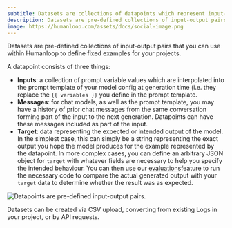 ```yaml
---
subtitle: Datasets are collections of datapoints which represent input-output pairs for an LLM call.
description: Datasets are pre-defined collections of input-output pairs that you can use within Humanloop to define fixed examples for your projects.
image: https://humanloop.com/assets/docs/social-image.png
---
```


Datasets are pre-defined collections of input-output pairs that you can use within Humanloop to define fixed examples for your projects.

A datapoint consists of three things:

- **Inputs**: a collection of prompt variable values which are interpolated into the prompt template of your model config at generation time (i.e. they replace the `{{ variables }}` you define in the prompt template.
- **Messages**: for chat models, as well as the prompt template, you may have a history of prior chat messages from the same conversation forming part of the input to the next generation. Datapoints can have these messages included as part of the input.
- **Target**: data representing the expected or intended output of the model. In the simplest case, this can simply be a string representing the exact output you hope the model produces for the example represented by the datapoint. In more complex cases, you can define an arbitrary JSON object for `target` with whatever fields are necessary to help you specify the intended behaviour. You can then use our [evaluations](./evaluate-your-model)feature to run the necessary code to compare the actual generated output with your `target` data to determine whether the result was as expected.

<img
  src="../../../assets/images/dec0d1a-image.png"
  alt="Datapoints are pre-defined input-output pairs."
/>

Datasets can be created via CSV upload, converting from existing Logs in your project, or by API requests.
